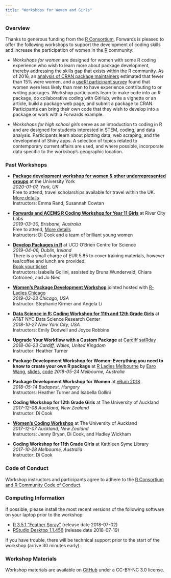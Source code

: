```yaml
---
title: "Workshops for Women and Girls"
---
```


### Overview

Thanks to generous funding from the [R Consortium](https://www.r-consortium.org/), Forwards is pleased to offer the following workshops to support the development of coding skills and increase the participation of women in the [R](https://www.r-project.org/) community:

- *Workshops for women* are designed for women with some R coding experience who wish to learn more about package development, thereby addressing the skills gap that exists within the R community.  As of 2016, an [analysis of CRAN package maintainers](/data) estimated that fewer than 15% were women, and a [useR! participant survey](/blog/users-relationship-with-r) found that women were less likely than men to have experience contributing to or writing packages.  Workshop participants learn to make code into an R package, do collaborative coding with GitHub, write a vignette or an article, build a package web page, and submit a package to CRAN.  Participants can bring their own code that they wish to develop into a package or work with a Forwards example.

- *Workshops for high school girls* serve as an introduction to coding in R and are designed for students interested in STEM, coding, and data analysis.  Participants learn about plotting data, web scraping, and the development of Shiny apps.  A selection of topics related to contemporary current affairs are used, and where possible, incorporate data specific to the workshop’s geographic location.

<!--
### Upcoming workshops
-->

### Past Workshops

- [**Package development workshop for women & other underrepresented groups**](../york) at the University York  
*2020-01-07, York, UK*  
Free to attend, travel scholarships available for travel within the UK. [More details](../york).  
Instructors: Emma Rand, Susannah Cowtan

- [**Forwards and ACEMS R Coding Workshop for Year 11 Girls**](../brisbane/) at River City Labs  
*2019-03-30, Brisbane, Australia*  
Free to attend,  [More details](http://bit.ly/Brissy_girls_coding)  
Instructors: Di Cook and a team of brilliant young women 

- [**Develop Packages in R**](https://www.eventbrite.ie/e/develop-packages-in-r-workshop-for-r-users-who-identify-as-female-tickets-59353553075) at UCD O'Brien Centre for Science  
*2019-04-06, Dublin, Ireland*  
There is a small charge of EUR 5.85 to cover training materials, however tea/coffee and lunch are provided.  
[Book your ticket](https://www.eventbrite.ie/e/develop-packages-in-r-workshop-for-r-users-who-identify-as-female-tickets-59353553075)  
Instructors: Isabella Gollini, assisted by Bruna Wundervald, Chiara Cotroneo, and Jo Niec.

- [**Women's Package Development Workshop**](../chicago/) jointed hosted with [R-Ladies Chicago](https://rladieschicago.org)  
*2019-02-23 Chicago, USA*  
Instructor: Stephanie Kirmer and Angela Li

- [**Data Science in R: Coding Workshop for 11th and 12th Grade Girls**](../nyc/) at AT&T NYC Data Science Research Center  
*2018-10-27 New York City, USA*  
Instructors: Emily Dodwell and Joyce Robbins

- **Upgrade Your Workflow with a Custom Package** at [Cardiff satRday](https://cardiff2018.satrdays.org/)  
*2018-06-23 Cardiff, Wales, United Kingdom*  
Instructor: Heather Turner  

- **Package Development Workshop for Women: Everything you need to know to create your own R package**  at [R Ladies Melbourne](https://www.meetup.com/en-AU/R-Ladies-Melbourne/events/250196006/) by [Earo Wang](https://earo.me), [slides]( http://slides.earo.me/rladies-pkg/#1), [code](https://github.com/earowang/rladies-pkg)
*2018-05-24 Melbourne, Australia*

- **Package Development Workshop for Women** at [eRum 2018](https://2018.erum.io/#talk-2-307)  
*2018-05-14 Budapest, Hungary*  
Instructors: Heather Turner and Isabella Gollini

- **Coding Workshop for 12th Grade Girls** at The University of Auckland  
*2017-12-08 Auckland, New Zealand*  
Instructor: Di Cook

- [**Women’s Coding Workshop**](https://www.eventbrite.com.au/e/forwards-workshop-for-women-in-auckland-tickets-38425568911#) at The University of Auckland  
*2017-12-07 Auckland, New Zealand*  
Instructors: Jenny Bryan, Di Cook, and Hadley Wickham

- **Coding Workshop for 11th Grade Girls** at Kathleen Syme Library  
*2017-10-28 Melbourne, Australia*  
Instructor: Di Cook

### Code of Conduct

Workshop instructors and participants agree to adhere to the [R Consortium and R Community Code of Conduct](https://wiki.r-consortium.org/view/R_Consortium_and_the_R_Community_Code_of_Conduct).

### Computing Information

If possible, please install the most recent versions of the following software on your laptop prior to the workshop:

- [R 3.5.1 “Feather Spray”](https://cran.r-project.org/) (release date 2018-07-02)
- [RStudio Desktop 1.1.456](https://www.rstudio.com/products/rstudio/download/#download) (release date 2018-07-19) 

If you have trouble, there will be technical support prior to the start of the workshop (arrive 30 minutes early).

### Workshop Materials
Workshop materials are available on [GitHub](https://github.com/forwards/workshops) under a CC-BY-NC 3.0 license.
